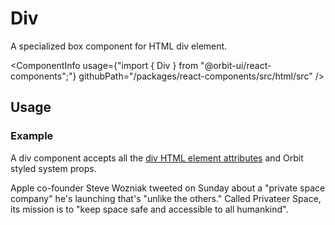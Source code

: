 
<Meta
    title="Html elements/Div"
    id="html-div"
/>

# Div

<Tagline>A specialized <Link href="?path=/docs/box--default-story">box</Link> component for HTML div element.</Tagline>

<ComponentInfo
    usage={"import { Div } from \"@orbit-ui/react-components\";"}
    githubPath="/packages/react-components/src/html/src"
/>

## Usage

### Example

A div component accepts all the [div HTML element attributes](https://developer.mozilla.org/en-US/docs/Web/HTML/Element/div) and Orbit styled system props.

<Preview>
    <Story name="example">
        <Div color="cloud-8">Apple co-founder Steve Wozniak tweeted on Sunday about a "private space company" he's launching that's "unlike the others." Called Privateer Space, its mission is to "keep space safe and accessible to all humankind".</Div>
    </Story>
</Preview>
